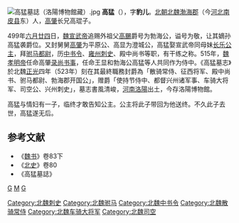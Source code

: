 {{Expand|time=2017-01-23}}
[[File:高猛墓誌（洛陽博物館藏）.jpg|thumb]]
'''高猛'''（{{bd|483年||523年|5月10日（正光四年四月初十）}}），字'''豹儿'''。[[北朝|北朝]][[北魏|北魏]][[渤海郡|渤海郡]]（今[[河北|河北]][[南皮县|南皮县]]东）人，[[高肇|高肇]]长兄高琨子。

499年[[六月廿四|六月廿四]]日，[[魏宣武帝|魏宣武帝]]追赐外祖父[[高颺|高颺]]爵号为勃海公，谥号为敬，让其嫡孙高猛袭爵位。又封舅舅[[高肇|高肇]]为平原公、高显为澄城公，高猛娶宣武帝同母妹[[元瑛|长乐公主]]，拜[[驸马都尉|驸马都尉]]，历[[中书令|中书令]]、[[雍州|雍州]][[刺史|刺史]]、殿中尚书等职，有干练之称。515年，[[魏孝明帝|魏孝明帝]]任命高肇[[录尚书事|录尚书事]]，任命王显和勃海公高猛等人共同作为侍中。《高猛墓志》於北魏[[正光|正光]]四年（523年）刻在其最終職務封爵為「散骑常侍、征西将军、殿中尚书、驸马都尉、勃海郡开国公」，赠爵「使持节侍中、都督兴州诸军事、车骑大将军、司空公、兴州刺史」，墓志書風清峻，[[河南|河南]][[洛陽|洛陽]]出土，今存洛陽博物館。

高猛与情妇有一子，临终才敢告知公主。公主将此子带回为他送终。不久此子去世，高猛遂无后。

==参考文献==
* 《[[魏书|魏书]]》卷83下
* 《[[北史|北史]]》卷80
*《高猛墓誌》
[[分类:北魏官员|G]]
[[分类:高姓|M]]
[[分类:北魏公爵|G]]
[[Category:北魏刺史|Category:北魏刺史]]
[[Category:北魏驸马|Category:北魏驸马]]
[[Category:北魏中书令|Category:北魏中书令]]
[[Category:北魏散骑常侍|Category:北魏散骑常侍]]
[[Category:北魏车骑大将军|Category:北魏车骑大将军]]
[[Category:北魏司空|Category:北魏司空]]